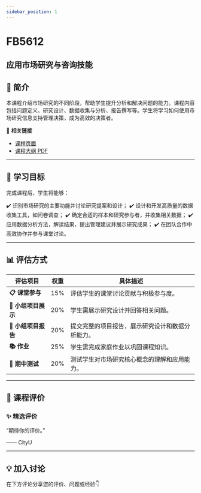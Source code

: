 ```yaml
---
sidebar_position: 1
---
```


# FB5612
## 应用市场研究与咨询技能

## **📘 简介**
本课程介绍市场研究的不同阶段，帮助学生提升分析和解决问题的能力。课程内容包括问题定义、研究设计、数据收集与分析、报告撰写等。学生将学习如何使用市场研究信息支持管理决策，成为高效的决策者。

🔗 **相关链接**
- [课程页面](https://www.cityu.edu.hk/catalogue/pg/202425/course/FB5612.htm)
- [课程大纲 PDF](https://www.cityu.edu.hk/catalogue/pg/202425/course/FB5612.pdf)

---

## **🎯 学习目标**

完成课程后，学生将能够：

✔️ 识别市场研究的主要功能并讨论研究提案和设计；
✔️ 设计和开发高质量的数据收集工具，如问卷调查；
✔️ 确定合适的样本和研究参与者，并收集相关数据；
✔️ 应用数据分析方法，解读结果，提出管理建议并展示研究成果；
✔️ 在团队合作中高效协作并参与课堂讨论。

---

## **📊 评估方式**

| **评估项目**             | **权重** | **具体描述**                                                                                     |
|-------------------------|---------|-----------------------------------------------------------------------------------------------|
| **📋 课堂参与**           | 15%     | 评估学生的课堂讨论贡献与积极参与度。                                                            |
| **📝 小组项目展示**       | 20%     | 学生需展示研究设计并回答相关问题。                                                              |
| **📄 小组项目报告**       | 20%     | 提交完整的项目报告，展示研究设计和数据分析能力。                                                |
| **📚 作业**               | 25%     | 学生需完成家庭作业以巩固课程知识。                                                              |
| **🎤 期中测试**           | 20%     | 测试学生对市场研究核心概念的理解和应用能力。                                                    |

---

## **💬 课程评价**

### ✨ **精选评价**
<div className={commentStyles.commentBox}>
    <p className={commentStyles.commentText}>
        “期待你的评价。”
    </p>
    <p className={commentStyles.commentAuthor}>—— CityU</p>
</div>

---

## **💡 加入讨论**

在下方评论分享您的评价、问题或经验👇
<Utterances />